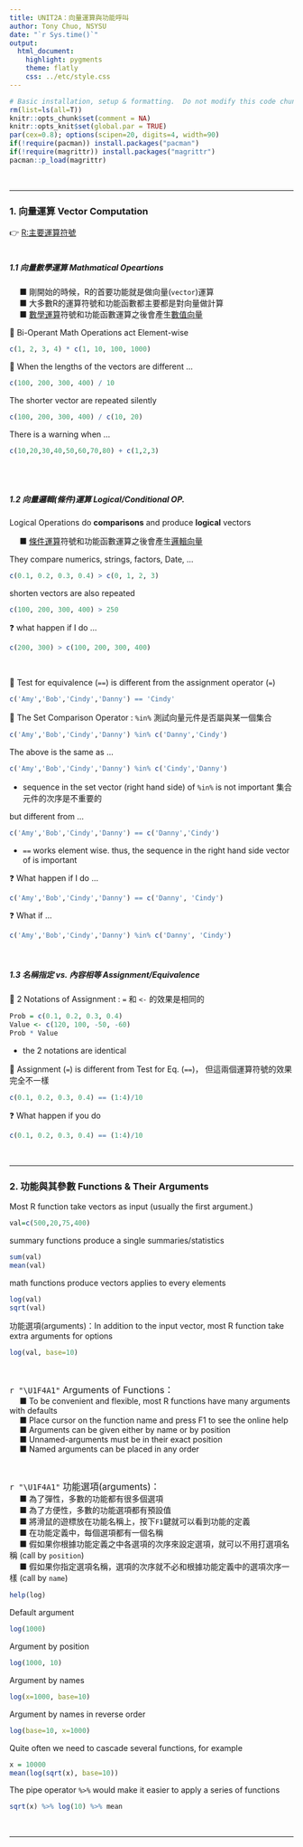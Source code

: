 ```yaml
---
title: UNIT2A：向量運算與功能呼叫
author: Tony Chuo, NSYSU
date: "`r Sys.time()`"
output: 
  html_document:
    highlight: pygments
    theme: flatly
    css: ../etc/style.css
---
```


```r
# Basic installation, setup & formatting.  Do not modify this code chunk.  
rm(list=ls(all=T))
knitr::opts_chunk$set(comment = NA)
knitr::opts_knit$set(global.par = TRUE)
par(cex=0.8); options(scipen=20, digits=4, width=90)
if(!require(pacman)) install.packages("pacman")
if(!require(magrittr)) install.packages("magrittr")
pacman::p_load(magrittr)
```
<br><hr>

### 1. 向量運算 Vector Computation

👉 [R:主要運算符號](https://www.statmethods.net/management/operators.html)<br><br>

##### 1.1 向量數學運算 Mathmatical Opeartions

&emsp; ■ 剛開始的時候，R的首要功能就是做向量(`vector`)運算<br>
&emsp; ■ 大多數R的運算符號和功能函數都主要都是對向量做計算<br>
&emsp; ■ <u>數學運算</u>符號和功能函數運算之後會產生<u>數值向量</u><br>

🌻 Bi-Operant Math Operations act Element-wise
```r
c(1, 2, 3, 4) * c(1, 10, 100, 1000)
```

🌻 When the lengths of the vectors are different ...
```r
c(100, 200, 300, 400) / 10
```

The shorter vector are repeated silently
```r
c(100, 200, 300, 400) / c(10, 20)
```

There is a warning when ...
```r
c(10,20,30,40,50,60,70,80) + c(1,2,3)
```
<br><br>

##### 1.2 向量邏輯(條件)運算 Logical/Conditional OP.

Logical Operations do __comparisons__ and produce __logical__ vectors<br>

&emsp; ■ <u>條件運算</u>符號和功能函數運算之後會產生<u>邏輯向量</u><br>

They compare numerics, strings, factors, Date, ...
```r
c(0.1, 0.2, 0.3, 0.4) > c(0, 1, 2, 3)
```

shorten vectors are also repeated
```r
c(100, 200, 300, 400) > 250
```

❓ what happen if I do ...
```r
c(200, 300) > c(100, 200, 300, 400)
```
<br>

🌻 Test for equivalence (`==`) is different from the assignment operator (`=`)
```r
c('Amy','Bob','Cindy','Danny') == 'Cindy'
```

🌻 The Set Comparison Operator : `%in%` 測試向量元件是否屬與某一個集合
```r
c('Amy','Bob','Cindy','Danny') %in% c('Danny','Cindy')
```

The above is the same as ...
```r
c('Amy','Bob','Cindy','Danny') %in% c('Cindy','Danny')
```
+ sequence in the set vector (right hand side) of `%in%` is not important 集合元件的次序是不重要的

but different from ...
```r
c('Amy','Bob','Cindy','Danny') == c('Danny','Cindy')
```
+ `==` works element wise.  thus, the sequence in the right hand side vector of is important

❓ What happen if I do ...
```r
c('Amy','Bob','Cindy','Danny') == c('Danny', 'Cindy')
```

❓ What if ...
```r
c('Amy','Bob','Cindy','Danny') %in% c('Danny', 'Cindy')
```

<br>

##### 1.3 名稱指定 vs. 內容相等  Assignment/Equivalence  

🌻 2 Notations of  Assignment : `=` 和 `<-` 的效果是相同的
```r
Prob = c(0.1, 0.2, 0.3, 0.4)
Value <- c(120, 100, -50, -60)
Prob * Value
```
+ the 2 notations are identical 

🌻 Assignment (`=`) is different from Test for Eq. (`==`)， 但這兩個運算符號的效果完全不一樣  
```r
c(0.1, 0.2, 0.3, 0.4) == (1:4)/10
```

❓  What happen if you do  
```r
c(0.1, 0.2, 0.3, 0.4) == (1:4)/10
```
<br><hr>


### 2. 功能與其參數 Functions & Their Arguments

Most R function take vectors as input (usually the first argument.)<br>
```r
val=c(500,20,75,400)
```

summary functions produce a single summaries/statistics 
```r
sum(val)
mean(val)
```

math functions produce vectors applies to every elements
```r
log(val)
sqrt(val)
```

功能選項(arguments)：In addition to the input vector, most R function take extra arguments for options
```r
log(val, base=10)
```

<br><p class="wwl">
<span style="font-size:16px">`r "\U1F4A1"` Arguments of Functions：</span><br>
&emsp; ■ To be convenient and flexible, most R functions have many arguments with <z>defaults</z><br>
&emsp; ■ Place cursor on the function name and press F1 to see the online help<br>
&emsp; ■ Arguments can be given either <z>by name</z> or <z>by position</z><br>
&emsp; ■ Unnamed-arguments must be in their exact position</z><br>
&emsp; ■ Named arguments can be placed in any order</z><br>
</p class="wwl">

<br><p class="wwl">
<span style="font-size:16px">`r "\U1F4A1"` 功能選項(arguments)：</span><br>
&emsp; ■ 為了彈性，多數的功能都有很多個選項<br>
&emsp; ■ 為了方便性，多數的功能選項都有預設值<br>
&emsp; ■ 將滑鼠的遊標放在功能名稱上，按下`F1`鍵就可以看到功能的定義<br>
&emsp; ■ 在功能定義中，每個選項都有一個名稱<br>
&emsp; ■ 假如果你根據功能定義之中各選項的次序來設定選項，就可以不用打選項名稱 (call by `position`)<br>
&emsp; ■ 假如果你指定選項名稱，選項的次序就不必和根據功能定義中的選項次序一樣 (call by `name`)<br>
</p class="wwl">

```r
help(log)
```

Default argument 
```r
log(1000)
```

Argument by position
```r
log(1000, 10)
```

Argument by names
```r
log(x=1000, base=10)
```

Argument by names in reverse order
```r
log(base=10, x=1000)
```

Quite often we need to cascade several functions, for example
```r
x = 10000
mean(log(sqrt(x), base=10))
```

The <z>pipe</z> operator `%>%` would make it easier to apply a series of functions
```r
sqrt(x) %>% log(10) %>% mean
```

<br><hr>
